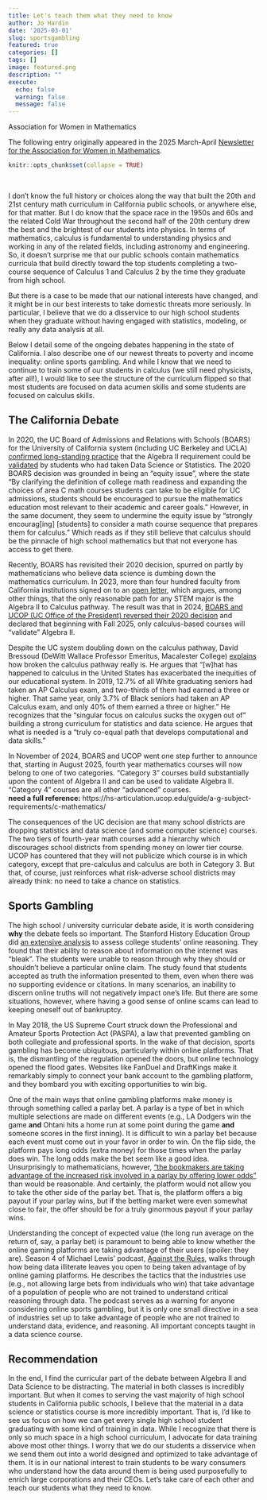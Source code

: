 ```yaml
---
title: Let's teach them what they need to know
author: Jo Hardin
date: '2025-03-01'
slug: sportsgambling
featured: true
categories: []
tags: []
image: featured.png
description: ""
execute:
  echo: false
  warning: false
  message: false
---
```




:::{.blog}
::::{.blog-header}
Association for Women in Mathematics
::::

::::{.blog-container}

The following entry originally appeared in the 2025 March-April <a href = "https://awm-math.org/publications/newsletter/" target = "_blank">Newsletter for the Association for Women in Mathematics</a>.

::::
:::
 
<!-- image source: https://commons.wikimedia.org/wiki/File:Sports_and_games.svg -->

```r
knitr::opts_chunk$set(collapse = TRUE)
```

<br/>


I don't know the full history or choices along the way that built the 20th and 21st century math curriculum in California public schools, or anywhere else, for that matter.  But I do know that the space race in the 1950s and 60s and the related Cold War throughout the second half of the 20th century drew the best and the brightest of our students into physics.  In terms of mathematics, calculus is fundamental to understanding physics and working in any of the related fields, including astronomy and engineering. So, it doesn't surprise me that our public schools contain mathematics curricula that build directly toward the top students completing a two-course sequence of Calculus 1 and Calculus 2 by the time they graduate from high school.

But there is a case to be made that our national interests have changed, and it might be in our best interests to take domestic threats more seriously. In particular, I believe that we do a disservice to our high school students when they graduate without having engaged with statistics, modeling, or really any data analysis at all.  

Below I detail some of the ongoing debates happening in the state of California. I also describe one of our newest threats to poverty and income inequality: online sports gambling.  And while I know that we need to continue to train some of our students in calculus (we still need physicists, after all!), I would like to see the structure of the curriculum flipped so that most students are focused on data acumen skills and some students are focused on calculus skills.


## The California Debate

In 2020, the UC Board of Admissions and Relations with Schools (BOARS) for the University of California system (including UC Berkeley and UCLA) <a href = "https://senate.universityofcalifornia.edu/_files/committees/boars/documents/statement-on-mathematics-preparation-for-uc.pdf" target = "_blank">confirmed long-standing practice</a> that the Algebra II requirement could be <a href = "https://admission.universityofcalifornia.edu/counselors/_files/documents/quick-reference-guide-to-uc-admissions.pdf" target = "_blank">validated</a> by students who had taken Data Science or Statistics. The 2020 BOARS decision was grounded in being an "equity issue", where the state "By clarifying the definition of college math readiness and expanding the choices of area C math courses students can take to be eligible for UC admissions, students should be encouraged to pursue the mathematics education most relevant to their academic and career goals."  However, in the same document, they seem to undermine the equity issue by "strongly encourag[ing] [students] to consider a math course sequence that prepares them for calculus."  Which reads as if they still believe that calculus should be the pinnacle of high school mathematics but that not everyone has access to get there.

Recently, BOARS has revisited their 2020 decision, spurred on partly by mathematicians who believe data science is dumbing down the mathematics curriculum.  In 2023, more than four hundred faculty from California institutions signed on to an <a href = "https://sites.google.com/view/mathindatamatters/home" target = "_blank">open letter</a>, which argues, among other things, that the only reasonable path for any STEM major is the Algebra II to Calculus pathway.  The result was that in 2024, <a href = "https://senate.universityofcalifornia.edu/_files/committees/boars/documents/boarsacwphase1report-20240221.pdf" target = "_blank">BOARS and UCOP (UC Office of the President) reversed their 2020 decision</a> and declared that beginning with Fall 2025, only calculus-based courses will "validate" Algebra II.  

Despite the UC system doubling down on the calculus pathway, David Bressoud (DeWitt Wallace Professor Emeritus, Macalester College) <a href = "https://www.mathvalues.org/masterblog/launchings20201001" target = "_blank">explains</a> how broken the calculus pathway really is. He argues that "[w]hat has happened to calculus in the United States has exacerbated the inequities of our educational system. In 2019, 12.7% of all White graduating seniors had taken an AP Calculus exam, and two-thirds of them had earned a three or higher. That same year, only 3.7% of Black seniors had taken an AP Calculus exam, and only 40% of them earned a three or higher." He recognizes that the "singular focus on calculus sucks the oxygen out of" building a strong curriculum for statistics and data science.  He argues that what is needed is a "truly co-equal path that develops computational and data skills."

In November of 2024, BOARS and UCOP went one step further to announce that, starting in August 2025, fourth year mathematics courses will now belong to one of two categories. "Category 3" courses build substantially upon the content of Algebra II and can be used to validate Algebra II. "Category 4" courses are all other "advanced" courses.  
**need a full reference:** https://hs-articulation.ucop.edu/guide/a-g-subject-requirements/c-mathematics/

The consequences of the UC decision are that many school districts are dropping statistics and data science (and some computer science) courses. The two tiers of fourth-year math courses add a hierarchy which discourages school districts from spending money on lower tier course. UCOP has countered that they will not publicize which course is in which category, except that pre-calculus and calculus are both in Category 3. But that, of course, just reinforces what risk-adverse school districts may already think: no need to take a chance on statistics. 


## Sports Gambling

The high school / university curricular debate aside, it is worth considering **why** the debate feels so important. The Stanford History Education Group did <a href = "https://stacks.stanford.edu/file/druid:fv751yt5934/SHEG%20Evaluating%20Information%20Online.pdf" target = "_blank">an extensive analysis</a> to assess college students' online reasoning.  They found that their ability to reason about information on the internet was "bleak". The students were unable to reason through why they should or shouldn't believe a particular online claim.  The study found that students accepted as truth the information presented to them, even when there was no supporting evidence or citations. In many scenarios, an inability to discern online truths will not negatively impact one's life.  But there are some situations, however, where having a good sense of online scams can lead to keeping oneself out of bankruptcy.  

In May 2018, the US Supreme Court struck down the Professional and Amateur Sports Protection Act (PASPA), a law that prevented gambling on both collegiate and professional sports. In the wake of that decision, sports gambling has become ubiquitous, particularly within online platforms. That is, the dismantling of the regulation opened the doors, but online technology opened the flood gates. Websites like FanDuel and DraftKings make it remarkably simply to connect your bank account to the gambling platform, and they bombard you with exciting opportunities to win big. 

One of the main ways that online gambling platforms make money is through something called a parlay bet. A parlay is a type of bet in which multiple selections are made on different events (e.g., LA Dodgers win the game **and** Ohtani hits a home run at some point during the game **and** someone scores in the first inning). It is difficult to win a parlay bet because each event must come out in your favor in order to win. On the flip side, the platform pays long odds (extra money) for those times when the parlay does win.  The long odds make the bet seem like a good idea.  Unsurprisingly to mathematicians, however, <a href = "https://leans.ai/betting/how-to/are-parlays-worth-it/" target = "_blank">"the bookmakers are taking advantage of the increased risk involved in a parlay by offering lower odds"</a> than would be reasonable.  And certainly, the platform would not allow you to take the other side of the parlay bet. That is, the platform offers a big payout if your parlay wins, but if the betting market were even somewhat close to fair, the offer should be for a truly ginormous payout if your parlay wins.

Understanding the concept of expected value (the long run average on the return of, say, a parlay bet) is paramount to being able to know whether the online gaming platforms are taking advantage of their users (spoiler: they are).  Season 4 of Michael Lewis' podcast, <a href = "https://www.pushkin.fm/podcasts/against-the-rules" target = "_blank">Against the Rules</a>, walks through how being data illiterate leaves you open to being taken advantage of by online gaming platforms. He describes the tactics that the industries use (e.g., not allowing large bets from individuals who win) that take advantage of a population of people who are not trained to understand critical reasoning through data. The podcast serves as a warning for anyone considering online sports gambling, but it is only one small directive in a sea of industries set up to take advantage of people who are not trained to understand data, evidence, and reasoning.  All important concepts taught in a data science course.

## Recommendation

In the end, I find the curricular part of the debate between Algebra II and Data Science to be distracting. The material in both classes is incredibly important. But when it comes to serving the vast majority of high school students in California public schools, I believe that the material in a data science or statistics course is more incredibly important. That is, I'd like to see us focus on how we can get every single high school student graduating with some kind of training in data. While I recognize that there is only so much space in a high school curriculum, I advocate for data training above most other things.  I worry that we do our students a disservice when we send them out into a world designed and optimized to take advantage of them. It is in our national interest to train students to be wary consumers who understand how the data around them is being used purposefully to enrich large corporations and their CEOs. Let's take care of each other and teach our students what they need to know.





